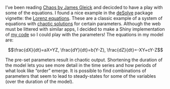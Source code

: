 
I've been reading [Chaos by James Gleick](https://en.wikipedia.org/wiki/Chaos:_Making_a_New_Science) and decicded to have a play with some of the equations. I found a nice example in the [deSolve](https://cran.r-project.org/web/packages/deSolve/index.html) package vignette: the [Lorenz equations](https://en.wikipedia.org/wiki/Lorenz_system). These are a classic example of a system of equations with [chaotic solutions](https://en.wikipedia.org/wiki/Chaos_theory) for certain parameters. Although the web must be littered with similar apps, I decided to make a Shiny implementation of [my code](https://github.com/bobturneruk/rODE/blob/master/lorentz.Rmd) so I could play with the parameters! The equations in my model are:

$$\frac{dX}{dt}=aX+YZ, \frac{dY}{dt}=b(Y-Z), \frac{dZ}{dt}=-XY+cY-Z$$

The pre-set parameters result in chaotic output. Shortening the duration of the model lets you see more detail in the time series and how periods of what look like "order" emerge. It is possible to find combinations of parameters that seem to lead to steady-states for some of the variables (over the duration of the model).  